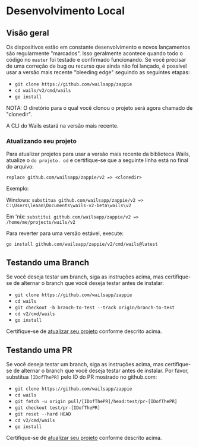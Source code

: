 # Desenvolvimento Local

## Visão geral

Os dispositivos estão em constante desenvolvimento e novos lançamentos são regularmente "marcados". Isso geralmente acontece quando todo o código no `master` foi testado e confirmado funcionando. Se você precisar de uma correção de bug ou recurso que ainda não foi lançado, é possível usar a versão mais recente "bleeding edge" seguindo as seguintes etapas:

- `git clone https://github.com/wailsapp/zappie`
- `cd wails/v2/cmd/wails`
- `go install`

NOTA: O diretório para o qual você clonou o projeto será agora chamado de "clonedir".

A CLI do Wails estará na versão mais recente.

### Atualizando seu projeto

Para atualizar projetos para usar a versão mais recente da biblioteca Wails, atualize o `do projeto. od` e certifique-se que a seguinte linha está no final do arquivo:

`replace github.com/wailsapp/zappie/v2 => <clonedir>`

Exemplo:

Windows: `substitua github.com/wailsapp/zappie/v2 => C:\Users\leaan\Documents\wails-v2-beta\wails\v2`

Em 'nix: `substitui github.com/wailsapp/zappie/v2 => /home/me/projects/wails/v2`

Para reverter para uma versão estável, execute:

`go install github.com/wailsapp/zappie/v2/cmd/wails@latest`

## Testando uma Branch

Se você deseja testar um branch, siga as instruções acima, mas certifique-se de alternar o branch que você deseja testar antes de instalar:

- `git clone https://github.com/wailsapp/zappie`
- `cd wails`
- `git checkout -b branch-to-test --track origin/branch-to-test`
- `cd v2/cmd/wails`
- `go install`

Certifique-se de [atualizar seu projeto](#updating-your-project) conforme descrito acima.

## Testando uma PR

Se você deseja testar um branch, siga as instruções acima, mas certifique-se de alternar o branch que você deseja testar antes de instalar. Por favor, substitua `[IDofThePR]` pelo ID do PR mostrado no github.com:

- `git clone https://github.com/wailsapp/zappie`
- `cd wails`
- `git fetch -u origin pull/[IDofThePR]/head:test/pr-[IDofThePR]`
- `git checkout test/pr-[IDofThePR]`
- `git reset --hard HEAD`
- `cd v2/cmd/wails`
- `go install`

Certifique-se de [atualizar seu projeto](#updating-your-project) conforme descrito acima.
